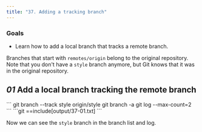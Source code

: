 ```yaml
---
title: "37. Adding a tracking branch"
---
```


### Goals

- Learn how to add a local branch that tracks a remote branch.

Branches that start with `remotes/origin` belong to the original repository. Note that you don't have a `style` branch anymore, but Git knows that it was in the original repository.

## _01_ Add a local branch tracking the remote branch

<Run>
```
git branch --track style origin/style
git branch -a
git log --max-count=2
```
</Run>

<Output>
```git
==include[output/37-01.txt]
```
</Output>

Now we can see the `style` branch in the branch list and log.